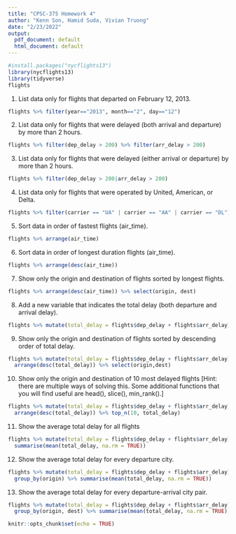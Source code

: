 ```yaml
---
title: "CPSC-375 Homework 4"
author: "Kenn Son, Hamid Suda, Vivian Truong"
date: "2/23/2022"
output:
  pdf_document: default
  html_document: default
---
```

```r
#install.packages("nycflights13")
library(nycflights13)
library(tidyverse)
flights
```

1. List data only for flights that departed on February 12, 2013.

```r
flights %>% filter(year=="2013", month=="2", day=="12")
```

2. List data only for flights that were delayed (both arrival and departure) by more than 2 hours.

```r
flights %>% filter(dep_delay > 200) %>% filter(arr_delay > 200)
```

3. List data only for flights that were delayed (either arrival or departure) by more than 2 hours.
```r
flights %>% filter(dep_delay > 200|arr_delay > 200)
```

4. List data only for flights that were operated by United, American, or Delta.
```r
flights %>% filter(carrier == "UA" | carrier == "AA" | carrier == "DL")
```

5. Sort data in order of fastest flights (air_time).
```r
flights %>% arrange(air_time)
```

6. Sort data in order of longest duration flights (air_time).
```r
flights %>% arrange(desc(air_time))
```

7. Show only the origin and destination of flights sorted by longest flights.
```r
flights %>% arrange(desc(air_time)) %>% select(origin, dest)
```

8. Add a new variable that indicates the total delay (both departure and arrival delay).
```r
flights %>% mutate(total_delay = flights$dep_delay + flights$arr_delay)
```

9. Show only the origin and destination of flights sorted by descending order of total delay.
```r
flights %>% mutate(total_delay = flights$dep_delay + flights$arr_delay) %>% 
  arrange(desc(total_delay)) %>% select(origin,dest)
```

10. Show only the origin and destination of 10 most delayed flights [Hint: there are multiple ways of solving this. Some additional functions that you will find useful are head(), slice(), min_rank().]
```r
flights %>% mutate(total_delay = flights$dep_delay + flights$arr_delay) %>% 
  arrange(desc(total_delay)) %>% top_n(10, total_delay)
```

11. Show the average total delay for all flights
```r
flights %>% mutate(total_delay = flights$dep_delay + flights$arr_delay) %>% 
  summarise(mean(total_delay, na.rm = TRUE))
```

12. Show the average total delay for every departure city.
```r
flights %>% mutate(total_delay = flights$dep_delay + flights$arr_delay) %>% 
  group_by(origin) %>% summarise(mean(total_delay, na.rm = TRUE))
```

13. Show the average total delay for every departure-arrival city pair.
```r
flights %>% mutate(total_delay = flights$dep_delay + flights$arr_delay) %>% 
  group_by(origin, dest) %>% summarise(mean(total_delay, na.rm = TRUE))
```

```r
knitr::opts_chunk$set(echo = TRUE)
```


